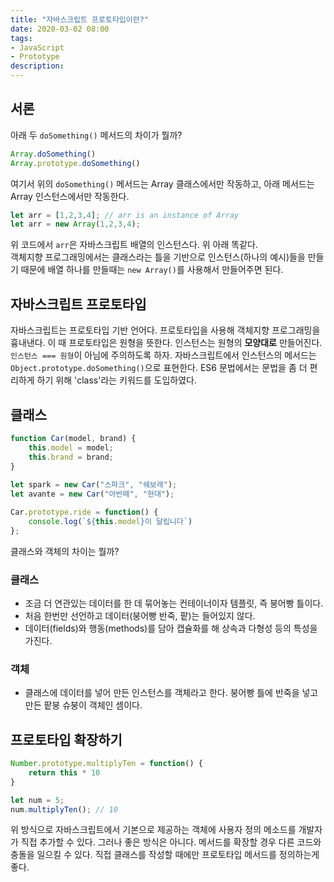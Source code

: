 ```yaml
---
title: "자바스크립트 프로토타입이란?"
date: 2020-03-02 08:00
tags:
- JavaScript
- Prototype
description: 
---
```


## 서론 

아래 두 `doSomething()` 메서드의 차이가 뭘까?

```javascript
Array.doSomething()
Array.prototype.doSomething()
```

여기서 위의 `doSomething()` 메서드는 Array 클래스에서만 작동하고,
아래 메서드는 Array 인스턴스에서만 작동한다.

```javascript
let arr = [1,2,3,4]; // arr is an instance of Array
let arr = new Array(1,2,3,4);
```

위 코드에서 `arr`은 자바스크립트 배열의 인스턴스다. 위 아래 똑같다.  
객체지향 프로그래밍에서는 클래스라는 틀을 기반으로 인스턴스(하나의 예시)들을 만들기 때문에
배열 하나를 만들때는 `new Array()`를 사용해서 만들어주면 된다.

## 자바스크립트 프로토타입

자바스크립트는 프로토타입 기반 언어다. 프로토타입을 사용해 객체지향 프로그래밍을 흉내낸다. 이 때
프로토타입은 원형을 뜻한다. 인스턴스는 원형의 **모양대로** 만들어진다. 
`인스턴스 === 원형`이 아님에 주의하도록 하자. 
자바스크립트에서 인스턴스의 메서드는 `Object.prototype.doSomething()`으로 표현한다.
ES6 문법에서는 문법을 좀 더 편리하게 하기 위해 'class'라는 키워드를 도입하였다.

## 클래스

```javascript
function Car(model, brand) {
    this.model = model;
    this.brand = brand;
}
    
let spark = new Car("스파크", "쉐보레");
let avante = new Car("아반떼", "현대");

Car.prototype.ride = function() {
    console.log(`${this.model}이 달립니다`)
};
```

클래스와 객체의 차이는 뭘까?

### 클래스

- 조금 더 연관있는 데이터를 한 데 묶어놓는 컨테이너이자 템플릿, 즉 붕어빵 틀이다.
- 처음 한번만 선언하고 데이터(붕어빵 반죽, 팥)는 들어있지 않다.
- 데이터(fields)와 행동(methods)를 담아 캡슐화를 해 상속과 다형성 등의 특성을 가진다.

### 객체

- 클래스에 데이터를 넣어 만든 인스턴스를 객체라고 한다. 붕어빵 틀에 반죽을 넣고 만든 팥붕 슈붕이 객체인 셈이다.
  
## 프로토타입 확장하기

```javascript
Number.prototype.multiplyTen = function() {
    return this * 10
}

let num = 5;
num.multiplyTen(); // 10
```

위 방식으로 자바스크립트에서 기본으로 제공하는 객체에 사용자 정의 메소드를 개발자가 직접 추가할 수 있다.
그러나 좋은 방식은 아니다. 메서드를 확장할 경우 다른 코드와 충돌을 일으킬 수 있다.
직접 클래스를 작성할 때에만 프로토타입 메서드를 정의하는게 좋다.